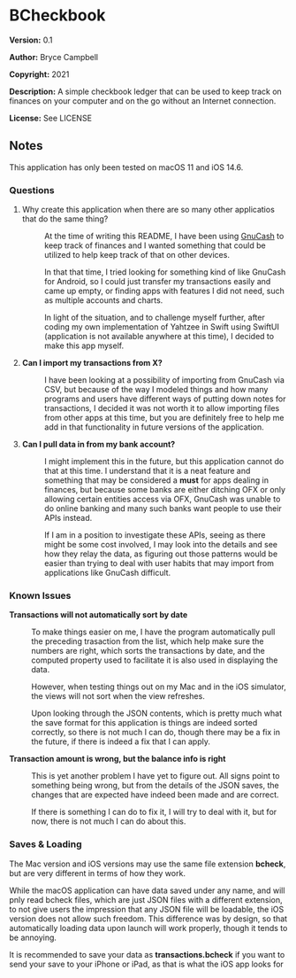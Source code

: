 =BCheckbook=

'''Version:''' 0.1

'''Author:''' Bryce Campbell

'''Copyright:''' 2021

'''Description:''' A simple checkbook ledger that can be used to keep track on finances on your computer and on the go without an Internet connection.

'''License:''' See LICENSE

==Notes==

This application has only been tested on macOS 11 and iOS 14.6.

===Questions===

<ol>
<li>
<dl>
<dt style="font-weight-bold">Why create this application when there are so many other applicatios that do the same thing?</dt>
<dd>
<p>At the time of writing this README, I have been using <a href="https://gnucash.org/">GnuCash</a> to keep track of finances 
and I wanted something that could be utilized to help keep track of that on other devices.</p>
<p>In that that time, I tried looking for something kind of like GnuCash for Android, 
so I could just transfer my transactions easily and came up empty, or finding apps with features I did not need, 
such as multiple accounts and charts.</p>
<p>In light of the situation, and to challenge myself further, after coding my own implementation of Yahtzee in Swift using SwiftUI 
(application is not available anywhere at this time), I decided to make this app myself.</p>
</dd>
</dl>
</li>
<li>
<dl>
<dt style="font-weight:bold">Can I import my transactions from X?</dt>
<dd>
<p>I have been looking at a possibility of importing from GnuCash via CSV, but because of the way I modeled things and how many programs 
and users have different ways of putting down notes for transactions, I decided it was not worth it to allow importing files from other apps at this time, 
but you are definitely free to help me add in that functionality in future versions of the application.</p>
</dd>
</dl>
</li>
<li>
<dl>
<dt style="font-weight:bold">Can I pull data in from my bank account?</dt>
<dd>
<p>I might implement this in the future, but this application cannot do that at this time. I understand that it is a neat feature 
and something that may be considered a <strong>must</strong> for apps dealing in finances, but because some banks are either ditching OFX or 
only allowing certain entities access via OFX, GnuCash was unable to do online banking and many such banks want people to use their APIs instead.</p>
<p>If I am in a position to investigate these APIs, seeing as there might be some cost involved, I may look into the details and see how they relay the data, 
as figuring out those patterns would be easier than trying to deal with user habits that may import from applications like GnuCash difficult.</p>
</dd>
</dl>
</li>
</ol>

===Known Issues===

<dl>
<dt style="font-weight:bold">Transactions will not automatically sort by date</dt>
<dd>
<p>To make things easier on me, I have the program automatically pull the preceding trasaction from the list, 
which help make sure the numbers are right, which sorts the transactions by date, and the computed property used to facilitate it 
is also used in displaying the data.</p>
<p>However, when testing things out on my Mac and in the iOS simulator, the views will not sort when the view refreshes.</p>
<p>Upon looking through the JSON contents, which is pretty much what the save format for this application is things are indeed sorted correctly, 
so there is not much I can do, though there may be a fix in the future, if there is indeed a fix that I can apply.</p>
</dd>
<dt style="font-weight:bold">Transaction amount is wrong, but the balance info is right</dt>
<dd>
<p>This is yet another problem I have yet to figure out. All signs point to something being wrong, but from the details of the JSON saves, 
the changes that are expected have indeed been made and are correct.</p>
<p>If there is something I can do to fix it, I will try to deal with it, but for now, there is not much I can do about this.</p>
</dd>
</dl>

===Saves & Loading===

The Mac version and iOS versions may use the same file extension <strong>bcheck</strong>, but are very different in terms of how they work.

While the macOS application can have data saved under any name, and will pnly read bcheck files, which are just JSON files with a different extension, to not 
give users the impression that any JSON file will be loadable, the iOS version does not allow such freedom. 
This difference was by design, so that automatically loading data upon launch will work properly, though it tends to be annoying.

It is recommended to save your data as <strong>transactions.bcheck</strong> if you want to send your save to your iPhone or iPad, 
as that is what the iOS app looks for
